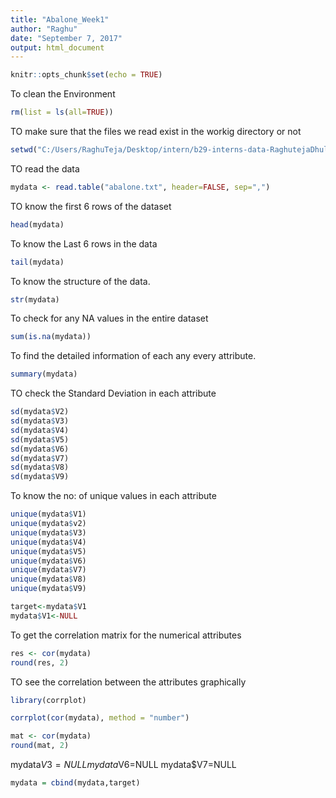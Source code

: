 ---
title: "Abalone_Week1"
author: "Raghu"
date: "September 7, 2017"
output: html_document
---

```{r setup, include=FALSE}
knitr::opts_chunk$set(echo = TRUE)
```
To clean the Environment
```{r}
rm(list = ls(all=TRUE))
```
TO make sure that the files we read exist in the workig directory or not
```{r}
setwd("C:/Users/RaghuTeja/Desktop/intern/b29-interns-data-RaghutejaDhulipala-master/submissions/Week1")
```
TO read the data 
```{r}
mydata <- read.table("abalone.txt", header=FALSE, sep=",")
```
TO know the first 6 rows of the dataset
```{r}
head(mydata)
```
To know the Last 6 rows in the data
```{r}
tail(mydata)
```
To know the structure of the data.
```{r}
str(mydata)
```
To check for any NA values in the entire dataset
```{r}
sum(is.na(mydata))
```
To find the detailed information of each any every attribute.
```{r}
summary(mydata)
```
TO check the Standard Deviation in each attribute
```{r}
sd(mydata$V2)
sd(mydata$V3)
sd(mydata$V4)
sd(mydata$V5)
sd(mydata$V6)
sd(mydata$V7)
sd(mydata$V8)
sd(mydata$V9)

```
To know the no: of unique values in each attribute
```{r}
unique(mydata$V1)
unique(mydata$v2)
unique(mydata$V3)
unique(mydata$V4)
unique(mydata$V5)
unique(mydata$V6)
unique(mydata$V7)
unique(mydata$V8)
unique(mydata$V9)
```


```{r}
target<-mydata$V1
mydata$V1<-NULL
```

To get the correlation matrix for the numerical attributes
```{r}
res <- cor(mydata)
round(res, 2)
```
TO see the correlation between the attributes graphically
```{r}

library(corrplot)

corrplot(cor(mydata), method = "number")
```

```{r}
mat <- cor(mydata)
round(mat, 2)
```

mydata$V3=NULL
mydata$V6=NULL
mydata$V7=NULL

```{r}
mydata = cbind(mydata,target)
```
